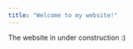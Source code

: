 ```yaml
---
title: "Welcome to my website!"
---
```

<div>

<div>
<p> The website in under construction :) </p>
</div>


